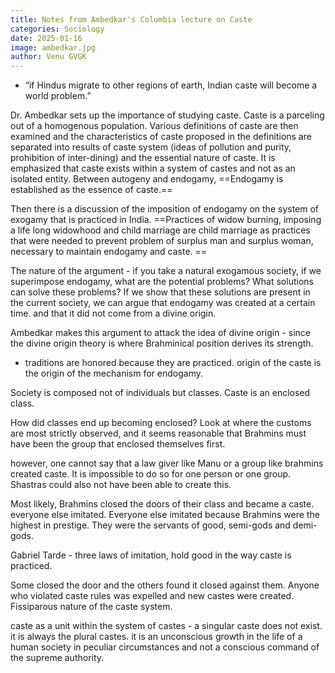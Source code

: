 ```yaml
---
title: Notes from Ambedkar's Columbia lecture on Caste
categories: Sociology
date: 2025-01-16
image: ambedkar.jpg
author: Venu GVGK
---
```

* "if Hindus migrate to other regions of earth, Indian caste will become a world problem." 

Dr. Ambedkar sets up the importance of studying caste. Caste is a parceling out of a homogenous population. Various definitions of caste are then examined and the characteristics of caste proposed in the definitions are separated into results of caste system (ideas of pollution and purity, prohibition of inter-dining) and the essential nature of caste. It is emphasized that caste exists within a system of castes and not as an isolated entity. Between autogeny and endogamy, ==Endogamy is established as the essence of caste.== 

Then there is a discussion of the imposition of endogamy on the system of exogamy that is practiced in India. ==Practices of widow burning, imposing a life long widowhood and child marriage are child marriage as practices that were needed to prevent problem of surplus man and surplus woman, necessary to maintain endogamy and caste. ==

The nature of the argument - if you take a natural exogamous society, if we superimpose endogamy, what are the potential problems? What solutions can solve these problems? If we show that these solutions are present in the current society, we can argue that endogamy was created at a certain time. and that it did not come from a divine origin. 

Ambedkar makes this argument to attack the idea of divine origin - since the divine origin theory is where Brahminical position derives its strength. 

* traditions are honored because they are practiced. origin of the caste is the origin of the mechanism for endogamy. 

Society is composed not of individuals but classes. Caste is an enclosed class. 

How did classes end up becoming enclosed? Look at where the customs are most strictly observed, and it seems reasonable that Brahmins must have been the group that enclosed themselves first. 

however, one cannot say that a law giver like Manu or a group like brahmins created caste. It is impossible to do so for one person or one group. Shastras could also not have been able to create this. 

Most likely, Brahmins closed the doors of their class and became a caste. everyone else imitated. Everyone else imitated because Brahmins were the highest in prestige. They were the servants of good, semi-gods and demi-gods. 

Gabriel Tarde - three laws of imitation, hold good in the way caste is practiced. 

Some closed the door and the others found it closed against them. Anyone who violated caste rules was expelled and new castes were created. Fissiparous nature of the caste system. 

caste as a unit within the system of castes - a singular caste does not exist. it is always the plural castes. it is an unconscious growth in the life of a human society in peculiar circumstances and not a conscious command of the supreme authority. 


